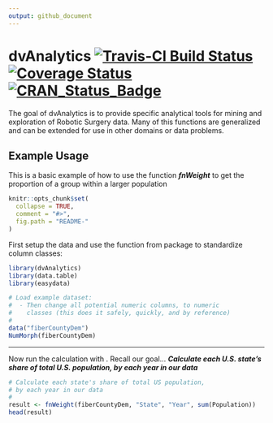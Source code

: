 ```yaml
---
output: github_document
---
```


<!-- README.md is generated from README.Rmd. Please edit that file -->

# dvAnalytics [![Travis-CI Build Status](https://travis-ci.org/bfatemi/dvAnalytics.svg?branch=master)](https://travis-ci.org/bfatemi/dvAnalytics) [![Coverage Status](https://img.shields.io/codecov/c/github/bfatemi/dvAnalytics/master.svg)](https://codecov.io/github/bfatemi/dvAnalytics?branch=master) [![CRAN_Status_Badge](http://www.r-pkg.org/badges/version/dvAnalytics)](https://cran.r-project.org/package=dvAnalytics)

The goal of dvAnalytics is to provide specific analytical tools for mining and exploration of Robotic Surgery data. Many of this functions are generalized and can be extended for use in other domains or data problems.

## Example Usage

This is a basic example of how to use the function *__fnWeight__* to get the proportion of a group within a larger population

```r
knitr::opts_chunk$set(
  collapse = TRUE,
  comment = "#>",
  fig.path = "README-"
)
```

First setup the data and use the function \code{NumMorph} from package \code{easydata} to standardize 
column classes:

```r
library(dvAnalytics)
library(data.table)
library(easydata)

# Load example dataset:
#  - Then change all potential numeric columns, to numeric
#    classes (this does it safely, quickly, and by reference)
#
data("fiberCountyDem")
NumMorph(fiberCountyDem)
```

***

Now run the calculation with \code{fnWeight}. Recall our goal... *__Calculate each U.S. state's share of total U.S. population, by each year in our data__*

```r
# Calculate each state's share of total US population,
# by each year in our data
#
result <- fnWeight(fiberCountyDem, "State", "Year", sum(Population))
head(result)
```
